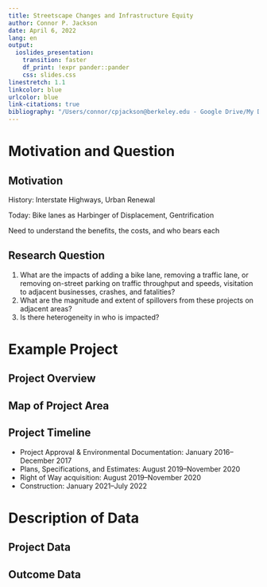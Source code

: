 ```yaml
---
title: Streetscape Changes and Infrastructure Equity
author: Connor P. Jackson
date: April 6, 2022
lang: en
output:
  ioslides_presentation:
    transition: faster
    df_print: !expr pander::pander
    css: slides.css
linestretch: 1.1
linkcolor: blue
urlcolor: blue
link-citations: true
bibliography: "/Users/connor/cpjackson@berkeley.edu - Google Drive/My Drive/CitationManagement/library.bib"
---
```


# Motivation and Question

## Motivation

History: Interstate Highways, Urban Renewal

Today: Bike lanes as Harbinger of Displacement, Gentrification

Need to understand the benefits, the costs, and who bears each

## Research Question

1. What are the impacts of adding a bike lane, removing a traffic lane, or removing on-street parking on traffic throughput and speeds, visitation to adjacent businesses, crashes, and fatalities?
2. What are the magnitude and extent of spillovers from these projects on adjacent areas?
3. [Is there heterogeneity in who is impacted?]{.lighter}

# Example Project

## Project Overview


## Map of Project Area


## Project Timeline

- Project Approval & Environmental Documentation: January 2016–December 2017
- Plans, Specifications, and Estimates: August 2019–November 2020
- Right of Way acquisition: August 2019–November 2020
- Construction: January 2021–July 2022

# Description of Data

## Project Data



## Outcome Data




